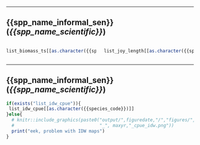 -----

## {{spp_name_informal_sen}} (*{{spp_name_scientific}}*)

:::::: {.columns}
::: {.column}
```r
list_biomass_ts[[as.character({{species_code}})]]
```
:::

::: {.column}
```r
list_joy_length[[as.character({{species_code}})]]
```
:::
::::::



----

## {{spp_name_informal_sen}} (*{{spp_name_scientific}}*)

```r
if(exists("list_idw_cpue")){
 list_idw_cpue[[as.character({{species_code}})]]
}else{
  # knitr::include_graphics(paste0("output/",figuredate,"/","figures/", as.character({{spp_name_informal}}),
  #                                "_", maxyr,"_cpue_idw.png"))
  print("eek, problem with IDW maps")
}
```


